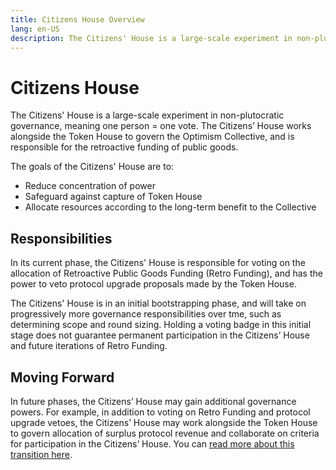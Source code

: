 ```yaml
---
title: Citizens House Overview
lang: en-US
description: The Citizens' House is a large-scale experiment in non-plutocratic governance, meaning one person = one vote. The Citizens’ House works alongside the Token House to govern the Optimism Collective, and is responsible for the retroactive funding of public goods.
---
```


# Citizens House

The Citizens' House is a large-scale experiment in non-plutocratic governance, meaning one person = one vote. The Citizens’ House works alongside the Token House to govern the Optimism Collective, and is responsible for the retroactive funding of public goods.

The goals of the Citizens' House are to:
* Reduce concentration of power
* Safeguard against capture of Token House
* Allocate resources according to the long-term benefit to the Collective

## Responsibilities
In its current phase, the Citizens' House is responsible for voting on the allocation of Retroactive Public Goods Funding (Retro Funding), and has the power to veto protocol upgrade proposals made by the Token House. 

The Citizens' House is in an initial bootstrapping phase, and will take on progressively more governance responsibilities over tme, such as determining scope and round sizing. Holding a voting badge in this initial stage does not guarantee permanent participation in the Citizens’ House and future iterations of Retro Funding.

## Moving Forward

In future phases, the Citizens’ House may gain additional governance powers. For example, in addition to voting on Retro Funding and protocol upgrade vetoes, the Citizens’ House may work alongside the Token House to govern allocation of surplus protocol revenue and collaborate on criteria for participation in the Citizens’ House. You can [read more about this transition here](https://optimism.mirror.xyz/PLrAQgE1EGRo7GRrFoztplFChnUZda4DFGW3dkQayxY).